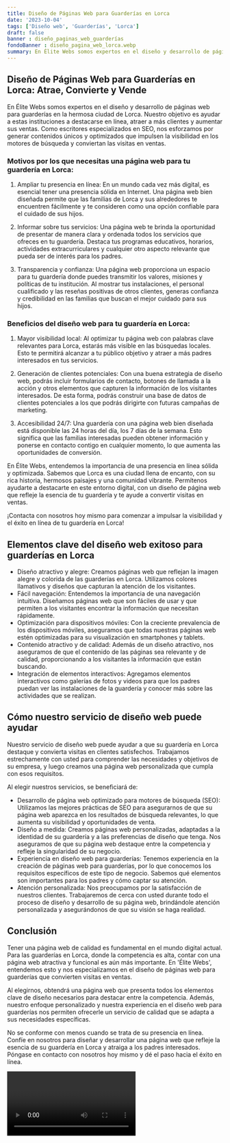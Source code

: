 ```yaml
---
title: Diseño de Páginas Web para Guarderías en Lorca
date: '2023-10-04'
tags: ['Diseño web', 'Guarderías', 'Lorca']
draft: false
banner : diseño_paginas_web_guarderías
fondoBanner : diseño_pagina_web_lorca.webp
summary: En Élite Webs somos expertos en el diseño y desarrollo de páginas web para guarderías en la hermosa ciudad de Lorca. Nuestro objetivo es ayudar a estas instituciones a destacarse en línea, atraer a más clientes y aumentar sus ventas. Como escritores especializados en SEO, nos esforzamos por generar contenidos únicos y optimizados que impulsen la visibilidad en los motores de búsqueda y conviertan las visitas en ventas.
---
```


## Diseño de Páginas Web para Guarderías en Lorca: Atrae, Convierte y Vende

En Élite Webs somos expertos en el diseño y desarrollo de páginas web para guarderías en la hermosa ciudad de Lorca. Nuestro objetivo es ayudar a estas instituciones a destacarse en línea, atraer a más clientes y aumentar sus ventas. Como escritores especializados en SEO, nos esforzamos por generar contenidos únicos y optimizados que impulsen la visibilidad en los motores de búsqueda y conviertan las visitas en ventas.

### Motivos por los que necesitas una página web para tu guardería en Lorca:

1. Ampliar tu presencia en línea: En un mundo cada vez más digital, es esencial tener una presencia sólida en Internet. Una página web bien diseñada permite que las familias de Lorca y sus alrededores te encuentren fácilmente y te consideren como una opción confiable para el cuidado de sus hijos.

2. Informar sobre tus servicios: Una página web te brinda la oportunidad de presentar de manera clara y ordenada todos los servicios que ofreces en tu guardería. Destaca tus programas educativos, horarios, actividades extracurriculares y cualquier otro aspecto relevante que pueda ser de interés para los padres.

3. Transparencia y confianza: Una página web proporciona un espacio para tu guardería donde puedes transmitir los valores, misiones y políticas de tu institución. Al mostrar tus instalaciones, el personal cualificado y las reseñas positivas de otros clientes, generas confianza y credibilidad en las familias que buscan el mejor cuidado para sus hijos.

### Beneficios del diseño web para tu guardería en Lorca:

1. Mayor visibilidad local: Al optimizar tu página web con palabras clave relevantes para Lorca, estarás más visible en las búsquedas locales. Esto te permitirá alcanzar a tu público objetivo y atraer a más padres interesados en tus servicios.

2. Generación de clientes potenciales: Con una buena estrategia de diseño web, podrás incluir formularios de contacto, botones de llamada a la acción y otros elementos que capturen la información de los visitantes interesados. De esta forma, podrás construir una base de datos de clientes potenciales a los que podrás dirigirte con futuras campañas de marketing.

3. Accesibilidad 24/7: Una guardería con una página web bien diseñada está disponible las 24 horas del día, los 7 días de la semana. Esto significa que las familias interesadas pueden obtener información y ponerse en contacto contigo en cualquier momento, lo que aumenta las oportunidades de conversión.

En Élite Webs, entendemos la importancia de una presencia en línea sólida y optimizada. Sabemos que Lorca es una ciudad llena de encanto, con su rica historia, hermosos paisajes y una comunidad vibrante. Permítenos ayudarte a destacarte en este entorno digital, con un diseño de página web que refleje la esencia de tu guardería y te ayude a convertir visitas en ventas.

¡Contacta con nosotros hoy mismo para comenzar a impulsar la visibilidad y el éxito en línea de tu guardería en Lorca!

<GifSeo />

<Cta />

## Elementos clave del diseño web exitoso para guarderías en Lorca

- Diseño atractivo y alegre: Creamos páginas web que reflejan la imagen alegre y colorida de las guarderías en Lorca. Utilizamos colores llamativos y diseños que capturan la atención de los visitantes.
- Fácil navegación: Entendemos la importancia de una navegación intuitiva. Diseñamos páginas web que son fáciles de usar y que permiten a los visitantes encontrar la información que necesitan rápidamente.
- Optimización para dispositivos móviles: Con la creciente prevalencia de los dispositivos móviles, aseguramos que todas nuestras páginas web estén optimizadas para su visualización en smartphones y tablets.
- Contenido atractivo y de calidad: Además de un diseño atractivo, nos aseguramos de que el contenido de las páginas sea relevante y de calidad, proporcionando a los visitantes la información que están buscando.
- Integración de elementos interactivos: Agregamos elementos interactivos como galerías de fotos y videos para que los padres puedan ver las instalaciones de la guardería y conocer más sobre las actividades que se realizan.

## Cómo nuestro servicio de diseño web puede ayudar

Nuestro servicio de diseño web puede ayudar a que su guardería en Lorca destaque y convierta visitas en clientes satisfechos. Trabajamos estrechamente con usted para comprender las necesidades y objetivos de su empresa, y luego creamos una página web personalizada que cumpla con esos requisitos.

Al elegir nuestros servicios, se beneficiará de:

- Desarrollo de página web optimizado para motores de búsqueda (SEO): Utilizamos las mejores prácticas de SEO para asegurarnos de que su página web aparezca en los resultados de búsqueda relevantes, lo que aumenta su visibilidad y oportunidades de venta.
- Diseño a medida: Creamos páginas web personalizadas, adaptadas a la identidad de su guardería y a las preferencias de diseño que tenga. Nos aseguramos de que su página web destaque entre la competencia y refleje la singularidad de su negocio.
- Experiencia en diseño web para guarderías: Tenemos experiencia en la creación de páginas web para guarderías, por lo que conocemos los requisitos específicos de este tipo de negocio. Sabemos qué elementos son importantes para los padres y cómo captar su atención.
- Atención personalizada: Nos preocupamos por la satisfacción de nuestros clientes. Trabajaremos de cerca con usted durante todo el proceso de diseño y desarrollo de su página web, brindándole atención personalizada y asegurándonos de que su visión se haga realidad.

## Conclusión

Tener una página web de calidad es fundamental en el mundo digital actual. Para las guarderías en Lorca, donde la competencia es alta, contar con una página web atractiva y funcional es aún más importante. En 'Élite Webs', entendemos esto y nos especializamos en el diseño de páginas web para guarderías que convierten visitas en ventas.

Al elegirnos, obtendrá una página web que presenta todos los elementos clave de diseño necesarios para destacar entre la competencia. Además, nuestro enfoque personalizado y nuestra experiencia en el diseño web para guarderías nos permiten ofrecerle un servicio de calidad que se adapta a sus necesidades específicas.

No se conforme con menos cuando se trata de su presencia en línea. Confíe en nosotros para diseñar y desarrollar una página web que refleje la esencia de su guardería en Lorca y atraiga a los padres interesados. Póngase en contacto con nosotros hoy mismo y dé el paso hacia el éxito en línea.

<Video />

<CtaBot job='Guarderías' city='Lorca'/>

<Gmaps query='Lorca+españa+maps' />